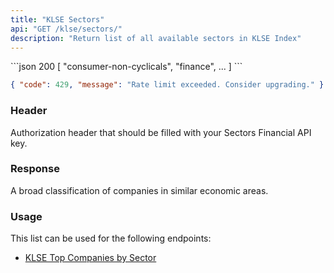 ```yaml
---
title: "KLSE Sectors"
api: "GET /klse/sectors/"
description: "Return list of all available sectors in KLSE Index"
---
```


<ResponseExample>
```json 200
[
  "consumer-non-cyclicals",
  "finance",
  ...
]
```

```json 429
{ "code": 429, "message": "Rate limit exceeded. Consider upgrading." }
```

</ResponseExample>

### Header

<ParamField header="Authorization" type="string" required>
  Authorization header that should be filled with your Sectors Financial API
  key.
</ParamField>

### Response

<ResponseField name="payload" type="Sector[]" required>
  <Expandable title="properties">
    <ResponseField name="Sector" type="array" required>
      A broad classification of companies in similar economic areas.
    </ResponseField>
  </Expandable>
</ResponseField>

### Usage

This list can be used for the following endpoints:

- [KLSE Top Companies by Sector](./klse-top-companies)
